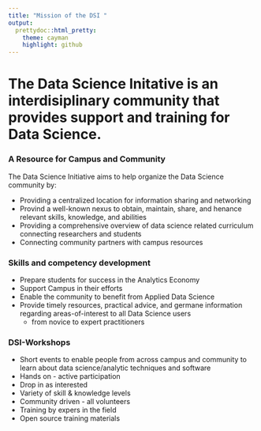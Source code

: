 ```yaml
---
title: "Mission of the DSI "
output:
  prettydoc::html_pretty:
    theme: cayman
    highlight: github
---
```


# The Data Science Initative is an interdisiplinary community that provides support and training for Data Science. 

### A Resource for Campus and Community
The Data Science Initiative aims to help organize the Data Science community by:

* Providing a centralized location for information sharing and networking
* Provind a well-known nexus to obtain, maintain, share, and henance relevant skills, knowledge, and abilities
* Providing a comprehensive overview of data science related curriculum connecting researchers and students
* Connecting community partners with campus resources


### Skills and competency development
* Prepare students for success in the Analytics Economy
* Support Campus in their efforts
* Enable the community to benefit from Applied Data Science
* Provide timely resources, practical advice, and germane information regarding areas-of-interest to all Data Science users
    - from novice to expert practitioners


### DSI-Workshops
* Short events to enable people from across campus and community to learn about data science/analytic techniques and software
* Hands on - active participation
* Drop in as interested
* Variety of skill & knowledge levels
* Community driven - all volunteers
* Training by expers in the field
* Open source training materials
